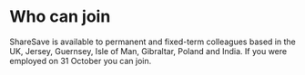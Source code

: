 # Who can join

ShareSave is available to permanent and fixed-term colleagues based in the UK, Jersey, Guernsey, Isle of Man, Gibraltar, Poland and India.
If you were employed on 31 October you can join.
